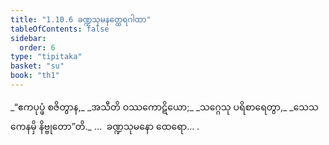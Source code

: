 ```yaml
---
title: "1.10.6 ခဏ္ဍသုမနတ္ထေရဂါထာ"
tableOfContents: false
sidebar:
  order: 6
type: "tipitaka"
basket: "su"
book: "th1"
---
```



<DynamicBreadcrumb />

<Division number="96" book="th1" e="ch" v="19" p="240">

<Paragraph number="215" type="verses" book="th1">
_“ဧကပုပ္ဖံ စဇိတွာန,_  
_အသီတိ ဝဿကောဋိယော;_  
_သဂ္ဂေသု ပရိစာရေတွာ,_  
_သေသကေနမှိ နိဗ္ဗုတော”တိ._  


</Paragraph>
</Division>

<Paragraph number="216" type="center" book="th1">
…  ခဏ္ဍသုမနော ထေရော… .
</Paragraph>